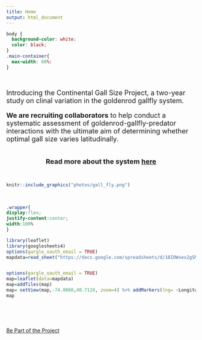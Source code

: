 ```yaml
---
title: Home
output: html_document
---
```

```css
body {
  background-color: white;
  color: black;
}
.main-container{
  max-width: 60%: 
}
```
<br>


<font size= "4"> 

Introducing the Continental Gall Size Project, a two-year study on clinal variation in the goldenrod gallfly system.<br>

**We are recruiting collaborators** to help conduct a systematic assessment of goldenrod-gallfly-predator interactions with the ultimate aim of determining whether optimal gall size varies latitudinally.  

<br>
<center> **Read more about the system <a href= about.html>here</a>** </center></font>
<br>

```r
knitr::include_graphics("photos/gall_fly.png")
```

<br>


```css
.wrapper{
display:flex;
justify-content:center;
width:100%
}
```

<div class="wrapper">
```r
library(leaflet)
library(googlesheets4)
options(gargle_oauth_email = TRUE)
mapdata=read_sheet("https://docs.google.com/spreadsheets/d/18IOWsex2gSMCFK3cfSJF3y4AfsEdyszM54Onqmc6OIA/edit#gid=0")


options(gargle_oauth_email = TRUE)
map=leaflet(data=mapdata)
map=addTiles(map)
map= setView(map,-74.0060,40.7128, zoom=4) %>% addMarkers(lng= ~Longitude,lat = ~Latitude, label= ~as.character(Place)) 
map

```
</div>




<br>


<br>

[Be Part of the Project](https://docs.google.com/forms/d/e/1FAIpQLSe0DKafO3Su9IfUvuMwPkJyMhFnhLohii3oUpJovoZyuzE-9Q/viewform?usp=sf_link)

<br>

<br>











